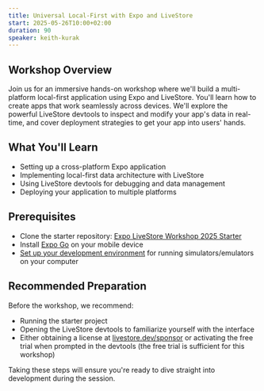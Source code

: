 ```yaml
---
title: Universal Local-First with Expo and LiveStore
start: 2025-05-26T10:00+02:00
duration: 90
speaker: keith-kurak
---
```


## Workshop Overview

Join us for an immersive hands-on workshop where we'll build a multi-platform local-first application using Expo and LiveStore. You'll learn how to create apps that work seamlessly across devices. We'll explore the powerful LiveStore devtools to inspect and modify your app's data in real-time, and cover deployment strategies to get your app into users' hands.

## What You'll Learn

- Setting up a cross-platform Expo application
- Implementing local-first data architecture with LiveStore
- Using LiveStore devtools for debugging and data management
- Deploying your application to multiple platforms

## Prerequisites

- Clone the starter repository: [Expo LiveStore Workshop 2025 Starter](https://github.com/betomoedano/livestore-expo-starter.git)
- Install [Expo Go](https://expo.dev/go) on your mobile device
- [Set up your development environment](https://docs.expo.dev/get-started/set-up-your-environment/?mode=expo-go&platform=ios&device=simulated) for running simulators/emulators on your computer

## Recommended Preparation

Before the workshop, we recommend:

- Running the starter project
- Opening the LiveStore devtools to familiarize yourself with the interface
- Either obtaining a license at [livestore.dev/sponsor](https://livestore.dev/sponsor) or activating the free trial when prompted in the devtools (the free trial is sufficient for this workshop)

Taking these steps will ensure you're ready to dive straight into development during the session.
